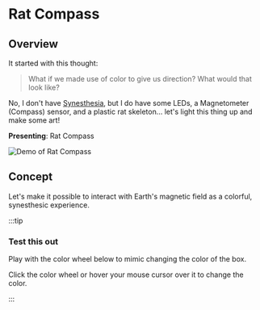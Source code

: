 # Rat Compass

## Overview

It started with this thought:

> What if we made use of color to give us direction? 
> What would that look like?

No, I don't have [Synesthesia](https://en.wikipedia.org/wiki/Synesthesia), but I do have some LEDs, a Magnetometer (Compass) sensor, and a plastic rat skeleton... let's light this thing up and make some art!

**Presenting**: Rat Compass

![Demo of Rat Compass](./img/rat_compass.gif)

## Concept

Let's make it possible to interact with Earth's magnetic field as a colorful, synesthesic experience.

:::tip

### Test this out

Play with the color wheel below to mimic changing the color of the box.

Click the color wheel or hover your mouse cursor over it to change the color.

:::


<ColorWheel size={300} />

